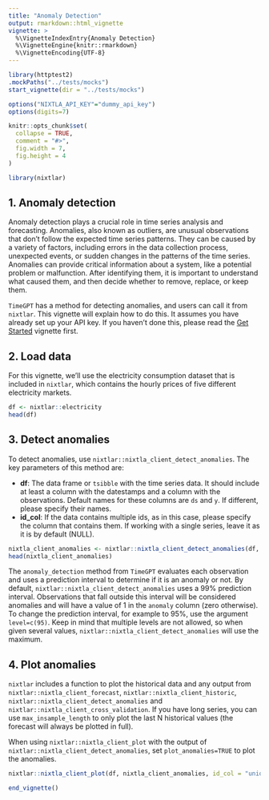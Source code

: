```yaml
---
title: "Anomaly Detection"
output: rmarkdown::html_vignette
vignette: >
  %\VignetteIndexEntry{Anomaly Detection}
  %\VignetteEngine{knitr::rmarkdown}
  %\VignetteEncoding{UTF-8}
---
```

```r
library(httptest2)
.mockPaths("../tests/mocks")
start_vignette(dir = "../tests/mocks")

options("NIXTLA_API_KEY"="dummy_api_key")
options(digits=7)

knitr::opts_chunk$set(
  collapse = TRUE,
  comment = "#>", 
  fig.width = 7, 
  fig.height = 4
)
```

```r
library(nixtlar)
```

## 1. Anomaly detection
Anomaly detection plays a crucial role in time series analysis and forecasting. Anomalies, also known as outliers, are unusual observations that don't follow the expected time series patterns. They can be caused by a variety of factors, including errors in the data collection process, unexpected events, or sudden changes in the patterns of the time series. Anomalies can provide critical information about a system, like a potential problem or malfunction. After identifying them, it is important to understand what caused them, and then decide whether to remove, replace, or keep them.

`TimeGPT` has a method for detecting anomalies, and users can call it from `nixtlar`. This vignette will explain how to do this. It assumes you have already set up your API key. If you haven't done this, please read the [Get Started](https://nixtla.github.io/nixtlar/articles/anomaly-detection.html) vignette first. 

## 2. Load data 
For this vignette, we'll use the electricity consumption dataset that is included in `nixtlar`, which contains the hourly prices of five different electricity markets. 

```r
df <- nixtlar::electricity
head(df)
```

## 3. Detect anomalies 
To detect anomalies, use `nixtlar::nixtla_client_detect_anomalies`. The key parameters of this method are: 

- **df**: The data frame or `tsibble` with the time series data. It should include at least a column with the datestamps and a column with the observations. Default names for these columns are `ds` and `y`. If different, please specify their names. 
- **id_col**: If the data contains multiple ids, as in this case, please specify the column that contains them. If working with a single series, leave it as it is by default (NULL).    

```r
nixtla_client_anomalies <- nixtlar::nixtla_client_detect_anomalies(df, id_col = "unique_id") 
head(nixtla_client_anomalies)
```

The `anomaly_detection` method from `TimeGPT` evaluates each observation and uses a prediction interval to determine if it is an anomaly or not. By default, `nixtlar::nixtla_client_detect_anomalies` uses a 99% prediction interval. Observations that fall outside this interval will be considered anomalies and will have a value of 1 in the `anomaly` column (zero otherwise). To change the prediction interval, for example to 95%, use the argument `level=c(95)`. Keep in mind that multiple levels are not allowed, so when given several values, `nixtlar::nixtla_client_detect_anomalies` will use the maximum. 

## 4. Plot anomalies 
`nixtlar` includes a function to plot the historical data and any output from `nixtlar::nixtla_client_forecast`, `nixtlar::nixtla_client_historic`, `nixtlar::nixtla_client_detect_anomalies` and `nixtlar::nixtla_client_cross_validation`. If you have long series, you can use `max_insample_length` to only plot the last N historical values (the forecast will always be plotted in full). 

When using `nixtlar::nixtla_client_plot` with the output of `nixtlar::nixtla_client_detect_anomalies`, set `plot_anomalies=TRUE` to plot the anomalies. 

```r
nixtlar::nixtla_client_plot(df, nixtla_client_anomalies, id_col = "unique_id", plot_anomalies = TRUE)
```

```r
end_vignette()
```


